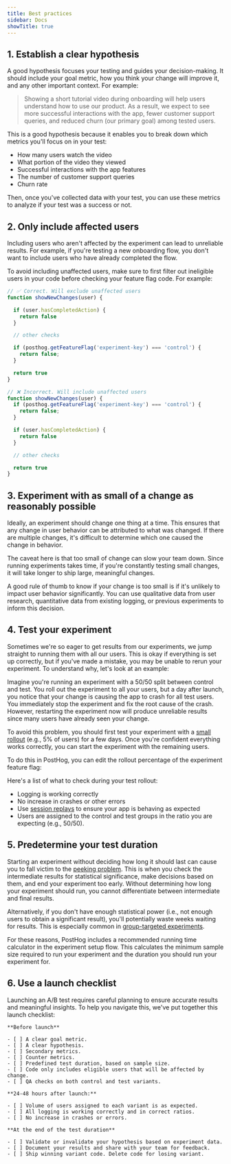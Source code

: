 ```yaml
---
title: Best practices
sidebar: Docs
showTitle: true
---
```

## 1. Establish a clear hypothesis

A good hypothesis focuses your testing and guides your decision-making. It should include your goal metric, how you think your change will improve it, and any other important context. For example:

> Showing a short tutorial video during onboarding will help users understand how to use our product. As a result, we expect to see more successful interactions with the app, fewer customer support queries, and reduced churn (our primary goal) among tested users.

This is a good hypothesis because it enables you to break down which metrics you'll focus on in your test:

- How many users watch the video
- What portion of the video they viewed
- Successful interactions with the app features
- The number of customer support queries
- Churn rate

Then, once you've collected data with your test, you can use these metrics to analyze if your test was a success or not.

## 2. Only include affected users

Including users who aren't affected by the experiment can lead to unreliable results. For example, if you're testing a new onboarding flow, you don't want to include users who have already completed the flow.

To avoid including unaffected users, make sure to first filter out ineligible users in your code before checking your feature flag code. For example:

```js
// ✅ Correct. Will exclude unaffected users
function showNewChanges(user) {

  if (user.hasCompletedAction) {
    return false
  }

  // other checks

  if (posthog.getFeatureFlag('experiment-key') === 'control') {
    return false;
  }

  return true
}

// ❌ Incorrect. Will include unaffected users
function showNewChanges(user) {
  if (posthog.getFeatureFlag('experiment-key') === 'control') {
    return false;
  }

  if (user.hasCompletedAction) {
    return false
  }

  // other checks

  return true
}
```

## 3. Experiment with as small of a change as reasonably possible

Ideally, an experiment should change one thing at a time. This ensures that any change in user behavior can be attributed to what was changed. If there are multiple changes, it's difficult to determine which one caused the change in behavior.

The caveat here is that too small of change can slow your team down. Since running experiments takes time, if you're constantly testing small changes, it will take longer to ship large, meaningful changes.

A good rule of thumb to know if your change is too small is if it's unlikely to impact user behavior significantly. You can use qualitative data from user research, quantitative data from existing logging, or previous experiments to inform this decision.

## 4. Test your experiment

Sometimes we're so eager to get results from our experiments, we jump straight to running them with all our users. This is okay if everything is set up correctly, but if you've made a mistake, you may be unable to rerun your experiment. To understand why, let's look at an example:

Imagine you're running an experiment with a 50/50 split between control and test. You roll out the experiment to all your users, but a day after launch, you notice that your change is causing the app to crash for all test users. You immediately stop the experiment and fix the root cause of the crash. However, restarting the experiment now will produce unreliable results since many users have already seen your change.

To avoid this problem, you should first test your experiment with a [small rollout](/tutorials/phased-rollout) (e.g., 5% of users) for a few days. Once you're confident everything works correctly, you can start the experiment with the remaining users.

To do this in PostHog, you can edit the rollout percentage of the experiment feature flag:

<ProductVideo
    videoLight= "https://res.cloudinary.com/dmukukwp6/video/upload/light_rollout_45df5dd6f6.mp4" 
    videoDark= "https://res.cloudinary.com/dmukukwp6/video/upload/rollot_d275817347.mp4"
    alt="How to edit the rollout percentage of an experiment feature flag" 
    classes="rounded"
/>

Here's a list of what to check during your test rollout:

- Logging is working correctly
- No increase in crashes or other errors
- Use [session replays](/session-replay) to ensure your app is behaving as expected
- Users are assigned to the control and test groups in the ratio you are expecting (e.g., 50/50).

## 5. Predetermine your test duration

Starting an experiment without deciding how long it should last can cause you to fall victim to the [peeking problem](/product-engineers/ab-testing-mistakes#3-conducting-an-experiment-without-a-predetermined-duration/). This is when you check the intermediate results for statistical significance, make decisions based on them, and end your experiment too early. Without determining how long your experiment should run, you cannot differentiate between intermediate and final results.

Alternatively, if you don't have enough statistical power (i.e., not enough users to obtain a significant result), you'll potentially waste weeks waiting for results. This is especially common in [group-targeted experiments](/blog/running-group-targeted-ab-tests).

For these reasons, PostHog includes a recommended running time calculator in the experiment setup flow. This calculates the minimum sample size required to run your experiment and the duration you should run your experiment for.

<ProductVideo
    videoLight= "https://res.cloudinary.com/dmukukwp6/video/upload/experiment_light_7070cd279b.mp4" 
    videoDark= "https://res.cloudinary.com/dmukukwp6/video/upload/experiment0dark_61a5bcbb63.mp4"
    alt="How to use the A/B test duration calculator" 
    classes="rounded"
/>

## 6. Use a launch checklist

Launching an A/B test requires careful planning to ensure accurate results and meaningful insights. To help you navigate this, we've put together this launch checklist:
```
**Before launch**

- [ ] A clear goal metric.
- [ ] A clear hypothesis.
- [ ] Secondary metrics.
- [ ] Counter metrics.
- [ ] Predefined test duration, based on sample size.
- [ ] Code only includes eligible users that will be affected by change.
- [ ] QA checks on both control and test variants.

**24-48 hours after launch:**

- [ ] Volume of users assigned to each variant is as expected.
- [ ] All logging is working correctly and in correct ratios.
- [ ] No increase in crashes or errors.

**At the end of the test duration**

- [ ] Validate or invalidate your hypothesis based on experiment data.
- [ ] Document your results and share with your team for feedback.
- [ ] Ship winning variant code. Delete code for losing variant.
```
